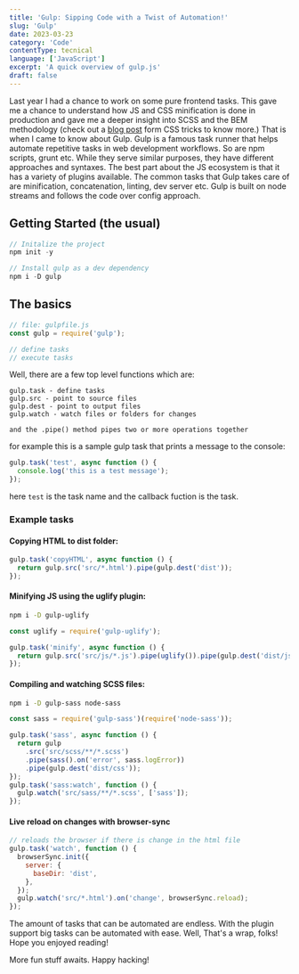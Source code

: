```yaml
---
title: 'Gulp: Sipping Code with a Twist of Automation!'
slug: 'Gulp'
date: 2023-03-23
category: 'Code'
contentType: tecnical
language: ['JavaScript']
excerpt: 'A quick overview of gulp.js'
draft: false
---
```


Last year I had a chance to work on some pure frontend tasks. This gave me a chance to understand how JS and CSS minification is done in production and gave me a deeper insight into SCSS and the BEM methodology (check out a [blog post](https://css-tricks.com/bem-101/) form CSS tricks to know more.) That is when I came to know about Gulp. Gulp is a famous task runner that helps automate repetitive tasks in web development workflows. So are npm scripts, grunt etc. While they serve similar purposes, they have different approaches and syntaxes. The best part about the JS ecosystem is that it has a variety of plugins available. The common tasks that Gulp takes care of are minification, concatenation, linting, dev server etc. Gulp is built on node streams and follows the code over config approach.

## Getting Started (the usual)

```js
// Initalize the project
npm init -y

// Install gulp as a dev dependency
npm i -D gulp
```

## The basics

```js
// file: gulpfile.js
const gulp = require('gulp');

// define tasks
// execute tasks
```

Well, there are a few top level functions which are:

```
gulp.task - define tasks
gulp.src - point to source files
gulp.dest - point to output files
gulp.watch - watch files or folders for changes

and the .pipe() method pipes two or more operations together
```

for example this is a sample gulp task that prints a message to the console:

```js
gulp.task('test', async function () {
  console.log('this is a test message');
});
```

here `test` is the task name and the callback fuction is the task.

### Example tasks

#### Copying HTML to dist folder:

```js
gulp.task('copyHTML', async function () {
  return gulp.src('src/*.html').pipe(gulp.dest('dist'));
});
```

#### Minifying JS using the uglify plugin:

```bash
npm i -D gulp-uglify
```

```js
const uglify = require('gulp-uglify');

gulp.task('minify', async function () {
  return gulp.src('src/js/*.js').pipe(uglify()).pipe(gulp.dest('dist/js'));
});
```

#### Compiling and watching SCSS files:

```bash
npm i -D gulp-sass node-sass
```

```js
const sass = require('gulp-sass')(require('node-sass'));

gulp.task('sass', async function () {
  return gulp
    .src('src/scss/**/*.scss')
    .pipe(sass().on('error', sass.logError))
    .pipe(gulp.dest('dist/css'));
});
gulp.task('sass:watch', function () {
  gulp.watch('src/sass/**/*.scss', ['sass']);
});
```

#### Live reload on changes with browser-sync

```js
// reloads the browser if there is change in the html file
gulp.task('watch', function () {
  browserSync.init({
    server: {
      baseDir: 'dist',
    },
  });
  gulp.watch('src/*.html').on('change', browserSync.reload);
});
```

The amount of tasks that can be automated are endless. With the plugin support big tasks can be automated with ease.
Well, That's a wrap, folks! Hope you enjoyed reading!

More fun stuff awaits. Happy hacking!

